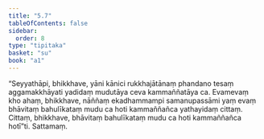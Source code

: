 ```yaml
---
title: "5.7"
tableOfContents: false
sidebar:
  order: 8
type: "tipitaka"
basket: "su"
book: "a1"
---
```



<DynamicBreadcrumb />

<Division number="47" book="a1">

<Paragraph number="99" book="a1">
“Seyyathāpi, bhikkhave, yāni kānici rukkhajātānaṃ phandano tesaṃ aggamakkhāyati yadidaṃ mudutāya ceva kammaññatāya ca. Evamevaṃ kho ahaṃ, bhikkhave, nāññaṃ ekadhammampi samanupassāmi yaṃ evaṃ bhāvitaṃ bahulīkataṃ mudu ca hoti kammaññañca yathayidaṃ cittaṃ. Cittaṃ, bhikkhave, bhāvitaṃ bahulīkataṃ mudu ca hoti kammaññañca hotī”ti.

</Paragraph>
</Division>

<Paragraph number="100" type="center" book="a1">
Sattamaṃ.
</Paragraph>